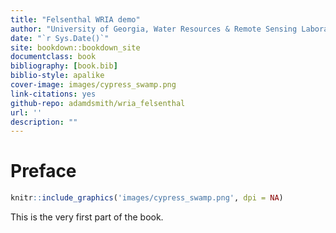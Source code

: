 ```yaml
--- 
title: "Felsenthal WRIA demo"
author: "University of Georgia, Water Resources & Remote Sensing Laboratory"
date: "`r Sys.Date()`"
site: bookdown::bookdown_site
documentclass: book
bibliography: [book.bib]
biblio-style: apalike
cover-image: images/cypress_swamp.png
link-citations: yes
github-repo: adamdsmith/wria_felsenthal
url: ''
description: ""
---
```


# Preface {-}

```r
knitr::include_graphics('images/cypress_swamp.png', dpi = NA)
```

This is the very first part of the book.
